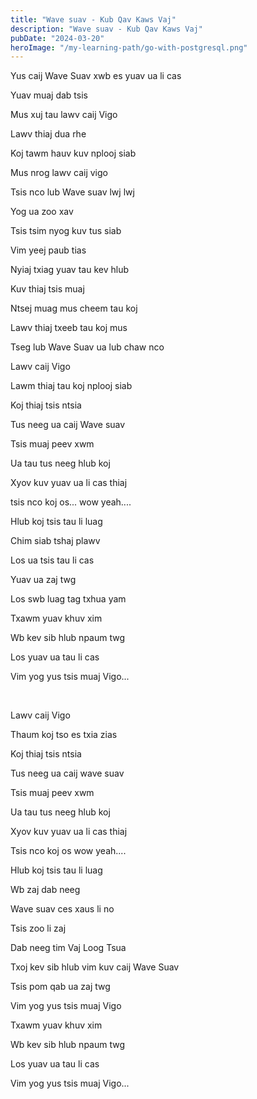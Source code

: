 ```yaml
---
title: "Wave suav - Kub Qav Kaws Vaj"
description: "Wave suav - Kub Qav Kaws Vaj"
pubDate: "2024-03-20"
heroImage: "/my-learning-path/go-with-postgresql.png"
---
```


Yus caij Wave Suav xwb es yuav ua li cas

Yuav muaj dab tsis

Mus xuj tau lawv caij Vigo

Lawv thiaj dua rhe

Koj tawm hauv kuv nplooj siab

Mus nrog lawv caij vigo

Tsis nco lub Wave suav lwj lwj

Yog ua zoo xav

Tsis tsim nyog kuv tus siab

Vim yeej paub tias

Nyiaj txiag yuav tau kev hlub

Kuv thiaj tsis muaj

Ntsej muag mus cheem tau koj

Lawv thiaj txeeb tau koj mus

Tseg lub Wave Suav ua lub chaw nco

Lawv caij Vigo

Lawm thiaj tau koj nplooj siab

Koj thiaj tsis ntsia

Tus neeg ua caij Wave suav

Tsis muaj peev xwm

Ua tau tus neeg hlub koj

Xyov kuv yuav ua li cas thiaj

tsis nco koj os... wow yeah....

Hlub koj tsis tau li luag

Chim siab tshaj plawv

Los ua tsis tau li cas

Yuav ua zaj twg

Los swb luag tag txhua yam

Txawm yuav khuv xim

Wb kev sib hlub npaum twg

Los yuav ua tau li cas

Vim yog yus tsis muaj Vigo...

<br />

Lawv caij Vigo

Thaum koj tso es txia zias

Koj thiaj tsis ntsia

Tus neeg ua caij wave suav

Tsis muaj peev xwm

Ua tau tus neeg hlub koj

Xyov kuv yuav ua li cas thiaj

Tsis nco koj os wow yeah....

Hlub koj tsis tau li luag

Wb zaj dab neeg

Wave suav ces xaus li no

Tsis zoo li zaj

Dab neeg tim Vaj Loog Tsua

Txoj kev sib hlub vim kuv caij Wave Suav

Tsis pom qab ua zaj twg

Vim yog yus tsis muaj Vigo

Txawm yuav khuv xim

Wb kev sib hlub npaum twg

Los yuav ua tau li cas

Vim yog yus tsis muaj Vigo...
